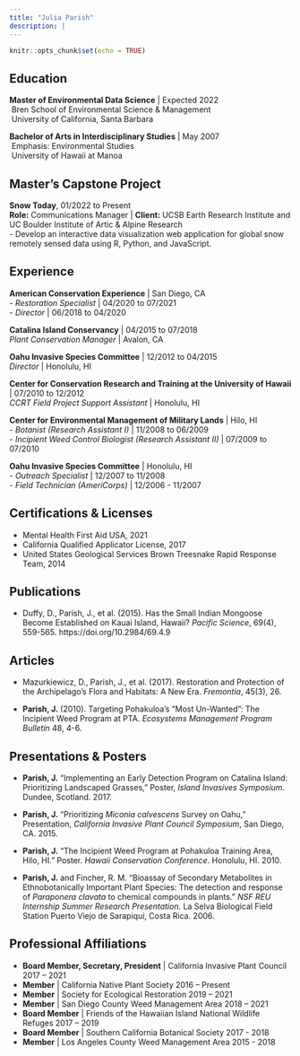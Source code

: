 ```yaml
---
title: "Julia Parish"
description: |
---
```


```r
knitr::opts_chunk$set(echo = TRUE)

```

## **Education**
**Master of Environmental Data Science** | Expected 2022
<br>&nbsp;Bren School of Environmental Science & Management
<br>&nbsp;University of California, Santa Barbara

**Bachelor of Arts in Interdisciplinary Studies** | May 2007
<br>&nbsp;Emphasis: Environmental Studies
<br>&nbsp;University of Hawaii at Manoa

## **Master's Capstone Project**
**Snow Today**, 01/2022 to Present<br>
**Role:** Communications Manager | **Client:** UCSB Earth Research Institute and UC Boulder Institute of Artic & Alpine Research<br> 
- Develop an interactive data visualization web application for global snow remotely sensed data using R, Python, and JavaScript. 

## **Experience**

**American Conservation Experience** | San Diego, CA
<br>- *Restoration Specialist* | 04/2020 to 07/2021
<br>- *Director* | 06/2018 to 04/2020

**Catalina Island Conservancy** | 04/2015 to 07/2018
<br>*Plant Conservation Manager* | Avalon, CA

**Oahu Invasive Species Committee** | 12/2012 to 04/2015<br>
*Director* | Honolulu, HI

**Center for Conservation Research and Training at the University of Hawaii** | 07/2010 to 12/2012<br>
*CCRT Field Project Support Assistant* | Honolulu, HI

**Center for Environmental Management of Military Lands** | Hilo, HI
<br>- *Botanist (Research Assistant I)* | 11/2008 to 06/2009
<br>- *Incipient Weed Control Biologist (Research Assistant II)* | 07/2009 to 07/2010

**Oahu Invasive Species Committee** | Honolulu, HI
<br>- *Outreach Specialist* | 12/2007 to 11/2008
<br>- *Field Technician (AmeriCorps)* | 12/2006 - 11/2007

## Certifications &  Licenses

- Mental Health First Aid USA, 2021<br>
- California Qualified Applicator License, 2017<br>
- United States Geological Services Brown Treesnake Rapid Response Team, 2014<br>

## Publications

- Duffy, D., Parish, J., et al. (2015). Has the Small Indian Mongoose Become Established on Kauai
Island, Hawaii? *Pacific Science*, 69(4), 559-565. https://doi.org/10.2984/69.4.9

## Articles

- Mazurkiewicz, D., Parish, J., et al. (2017). Restoration and Protection of the Archipelago’s Flora and Habitats: A New Era. *Fremontia*, 45(3), 26. 

-	**Parish, J.** (2010). Targeting Pohakuloa’s “Most Un-Wanted”: The Incipient Weed Program at PTA. *Ecosystems Management Program Bulletin* 48, 4-6.

## Presentations & Posters

-	**Parish, J.** "Implementing an Early Detection Program on Catalina Island: Prioritizing Landscaped Grasses," Poster, *Island Invasives Symposium*. Dundee, Scotland. 2017.

-	**Parish, J.** “Prioritizing *Miconia calvescens* Survey on Oahu,” Presentation, *California Invasive Plant Council Symposium*, San Diego, CA. 2015.

-	**Parish, J.** “The Incipient Weed Program at Pohakuloa Training Area, Hilo, HI.” Poster. *Hawaii Conservation Conference*. Honolulu, HI. 2010.

-	**Parish, J.** and Fincher, R. M. “Bioassay of Secondary Metabolites in Ethnobotanically Important Plant Species: The detection and response of *Paraponera clavata* to chemical compounds in plants.” *NSF REU Internship Summer Research Presentation.* La Selva Biological Field Station Puerto Viejo de Sarapiqui, Costa Rica. 2006.

## Professional Affiliations

- **Board Member, Secretary, President** | California Invasive Plant Council 2017 – 2021<br>
- **Member** | California Native Plant Society 2016 – Present<br>
- **Member** | Society for Ecological Restoration 2019 – 2021<br>
- **Member** | San Diego County Weed Management Area 2018 – 2021<br> 
- **Board Member** | Friends of the Hawaiian Island National Wildlife Refuges 2017 – 2019<br>
- **Board Member** | Southern California Botanical Society 2017 - 2018<br>
- **Member** | Los Angeles County Weed Management Area 2015 - 2018<br>





